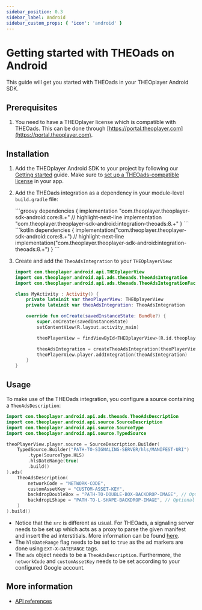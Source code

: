 ```yaml
---
sidebar_position: 0.3
sidebar_label: Android
sidebar_custom_props: { 'icon': 'android' }
---
```


# Getting started with THEOads on Android

This guide will get you started with THEOads in your THEOplayer Android SDK.

## Prerequisites

1. You need to have a THEOplayer license which is compatible with THEOads.
   This can be done through [https://portal.theoplayer.com](https://portal.theoplayer.com).

## Installation


1. Add the THEOplayer Android SDK to your project by following our [Getting started](/theoplayer/getting-started/sdks/android/getting-started) guide.
   Make sure to [set up a THEOads-compatible license](/theoplayer/getting-started/sdks/android/getting-started/#setting-up-the-license)
   in your app.
2. Add the THEOads integration as a dependency in your module-level `build.gradle` file:
   <Tabs queryString="lang">
      <!-- prettier-ignore-start -->
      <TabItem value="groovy" label="Groovy">
       ```groovy
       dependencies {
           implementation "com.theoplayer.theoplayer-sdk-android:core:8.+"
           // highlight-next-line
           implementation "com.theoplayer.theoplayer-sdk-android:integration-theoads:8.+"
       }
       ```
       </TabItem>
       <TabItem value="kotlin" label="Kotlin">
       ```kotlin
       dependencies {
           implementation("com.theoplayer.theoplayer-sdk-android:core:8.+")
           // highlight-next-line
           implementation("com.theoplayer.theoplayer-sdk-android:integration-theoads:8.+")
       }
       ```
       </TabItem>
       <!-- prettier-ignore-end -->
   </Tabs>
3. Create and add the `TheoAdsIntegration` to your `THEOplayerView`:

   ```kotlin
   import com.theoplayer.android.api.THEOplayerView
   import com.theoplayer.android.api.ads.theoads.TheoAdsIntegration
   import com.theoplayer.android.api.ads.theoads.TheoAdsIntegrationFactory.createTheoAdsIntegration

   class MyActivity : Activity() {
       private lateinit var theoPlayerView: THEOplayerView
       private lateinit var theoAdsIntegration: TheoAdsIntegration

       override fun onCreate(savedInstanceState: Bundle?) {
           super.onCreate(savedInstanceState)
           setContentView(R.layout.activity_main)

           theoPlayerView = findViewById<THEOplayerView>(R.id.theoplayer)

           theoAdsIntegration = createTheoAdsIntegration(theoPlayerView)
           theoPlayerView.player.addIntegration(theoAdsIntegration)
       }
   }
   ```

## Usage

To make use of the THEOads integration, you configure a source containing a `TheoAdsDescription`:

```kotlin
import com.theoplayer.android.api.ads.theoads.TheoAdsDescription
import com.theoplayer.android.api.source.SourceDescription
import com.theoplayer.android.api.source.SourceType
import com.theoplayer.android.api.source.TypedSource

theoPlayerView.player.source = SourceDescription.Builder(
    TypedSource.Builder("PATH-TO-SIGNALING-SERVER/hls/MANIFEST-URI")
        .type(SourceType.HLS)
        .hlsDateRange(true)
        .build()
).ads(
    TheoAdsDescription(
        networkCode = "NETWORK-CODE",
        customAssetKey = "CUSTOM-ASSET-KEY",
        backdropDoubleBox = "PATH-TO-DOUBLE-BOX-BACKDROP-IMAGE", // Optional
        backdropLShape = "PATH-TO-L-SHAPE-BACKDROP-IMAGE", // Optional
    )
).build()
```

- Notice that the `src` is different as usual. For THEOads, a signaling server needs to be set up which acts as a proxy to parse the given manifest and insert the ad interstitials.
  More information can be found [here](00-getting-started-signaling-service.mdx).
- The `hlsDateRange` flag needs to be set to `true` as the ad markers are done using `EXT-X-DATERANGE` tags.
- The `ads` object needs to be a `TheoAdsDescription`. Furthermore, the `networkCode` and `customAssetKey` needs to be set according to your configured Google account.

## More information

- [API references](pathname:///theoplayer/v7/api-reference/android/com/theoplayer/android/api/ads/theoads/package-summary.html)

